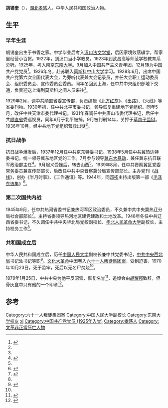{{Infobox_officeholder
| name = 胡锡奎
| image name = Hu Xi Kui.jpg
| width = 150px
| now = [[中共中央西北局|中共中央西北局]]书记处书记
| period =
| Sex = 男 
| party = {{CPC}}
| Native place =[[湖北|湖北]][[孝感|孝感]]
| date of birth = 1896年11月7日
| date of death = {{death date and age|1970|10|23|1896|11|7}}
| place of birth ={{QING}}[[湖北|湖北]][[孝感|孝感]]
| place of death = 
| educate = [[东南大学|东南大学]]<br />[[莫斯科中山大学|莫斯科中山大学]]
| past = 
}}
'''胡锡奎'''（{{bd|1896年|11月7日|1970年|10月23日}}），[[湖北|湖北]][[孝感|孝感]]人。中华人民共和国政治人物。

== 生平 ==
=== 早年生涯 ===
胡锡奎出生于书香之家。中学毕业后考入[[汉口法文学堂|汉口法文学堂]]，后因家境败落辍学，帮家里经营小百货。1922年，到汉口当小学教员。1923年到武昌高等师范学校教育系旁听。1925年，考入南京[[东南大学|东南大学]]。9月加入中国共产主义青年团，12月转为中国共产党党员<ref>{{cite book|author1=李盛平|title=中国近现代人名大辞典|date=1989年4月|publisher=北京：中国国际广播出版社|isbn=7-80035-227-7|pages=506|accessdate=2015-07-05}}</ref>。1926年冬，赴苏联入[[莫斯科中山大学|莫斯科中山大学]]学习。1928年6月，出席中国共产党第六次全国代表大会，为旁听代表兼大会记录员，并任大会职工运动委员会、组织委员会、宣传委员会委员。同年冬回到上海，任中共中央组织部地下交通，负责迎送上海到莫斯科之间人员来往<ref name=abb />。

1929年2月，调中共顺直省委宣传部，负责编辑《[[北方红旗|北方红旗]]》、《出路》、《火线》等省委刊物。1930年初，任中共北平市委书记，领导恢复重建地下党组织。同年5月，改任中共天津市委代理书记。1931年春调任中共唐山市委代理书记，后任中共[[顺直省|顺直省]]委巡视员，同年6月于北平被捕。9月被判刑14年，关押于[[草岚子监狱|草岚子监狱]]。1936年10月，经中共地下党组织营救出狱<ref name=abb />。

=== 抗日战争 ===
抗日战争爆发后，1937年12月任中共京东特委书记。1938年5月任中共冀热边特委书记，统一领导冀东地区党的工作。7月参与领导[[冀东大暴动|冀东大暴动]]，兼任冀东抗日联军政治部主任<ref>{{cite book|author1=朱继红，高昌顺|title=银杏树下|date=2005年10月|publisher=北京：北京十月文艺出版社|isbn=978-7-5034-1664-4|pages=21|accessdate=2015-07-05}}</ref>。9月起义受挫后，转去山西<ref name=abb />。1939年8月，任中共晋察冀区党委常务委员兼宣传部部长，后改任中共中央晋察冀分局宣传部部长。主办党刊《[[战线|战线]]》，创办《半月时事》、《工作通讯》等。1944年，同[[邓拓|邓拓]]主持出版第一部《[[毛泽东选集|毛泽东选集]]》<ref name=abb>{{cite book|author1=廖盖隆主编|title=中国共产党历史大辞典 总论 人物|date=2001年6月|publisher=北京：中共中央党校出版社|isbn=7-5035-2234-8|pages=385-386|accessdate=2015-07-05}}</ref>。

=== 第二次国共内战 ===
1945年9月，任中共热河省委书记兼热河军区政治委员，不久兼中共中央冀热辽分局社会部部长<ref>{{cite book|title=中共党史人物传 第31卷|publisher=西安：陕西人民出版社|pages=334|accessdate=2015-07-05}}</ref>。主持省委领导热河地区建党建政和土地改革。1948年冬任中共辽西省委书记，不久调任中共中央华北局党校副校长、[[华北人民革命大学|华北人民革命大学]]副校长，主持校务工作<ref name=abb />。

=== 共和国成立后 ===
中华人民共和国成立后，历任[[中国人民大学|中国人民大学]]副校长兼中共党委书记，[[中共中央西北局|中共中央西北局]]书记处书记等职<ref>{{cite book|author1=顾明远总主编|coauthors=《中国教育大系》编纂出版委员会编|title=中国教育大系 历代教育名人志|date=1994年7月|publisher=武汉：湖北教育出版社|isbn=7-5351-1477-6|pages=552|accessdate=2015-07-05}}</ref>。[[文化大革命|文化大革命]]中因卷入[[六十一人叛徒集团案|六十一人叛徒集团案]]，受到迫害，1970年10月23日，死于监牢，死后以无名尸焚烧<ref name=a />。

1979年1月25日，中共中央为他平反昭雪，恢复名誉<ref name=a>{{cite book|author1=张宪文|title=中华民国史大辞典|date=2001年8月|publisher=南京：江苏古籍出版社|isbn=7-80643-456-9|pages=1336|accessdate=2015-07-05}}</ref>，追悼会由[[胡耀邦|胡耀邦]]致辞，但骨灰盒中只有他的一个印章<ref>{{cite book|author1=陆伟国|title=风霜雨雪忆年华 1962-1970|date=2012年9月|publisher=桂林：漓江出版社|isbn=978-7-5407-5842-4|pages=167|accessdate=2015-07-05}}</ref>。

==参考==
{{reflist}}

{{DEFAULTSORT:Hu xikui}}
[[Category:六十一人叛徒集团案|Category:六十一人叛徒集团案]]
[[Category:中国人民大学副校长|Category:中国人民大学副校长]]
[[Category:东南大学校友|Category:东南大学校友]]
[[Category:胡姓|xi]]
[[Category:中国共产党党员_(1925年入党)|Category:中国共产党党员 (1925年入党)]]
[[Category:孝感人|Category:孝感人]]
[[Category:文革非正常死亡人物|Category:文革非正常死亡人物]]